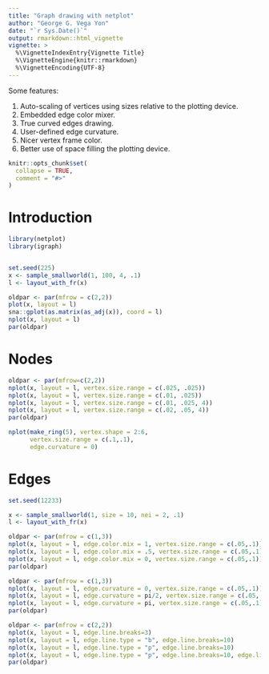 ```yaml
---
title: "Graph drawing with netplot"
author: "George G. Vega Yon"
date: "`r Sys.Date()`"
output: rmarkdown::html_vignette
vignette: >
  %\VignetteIndexEntry{Vignette Title}
  %\VignetteEngine{knitr::rmarkdown}
  %\VignetteEncoding{UTF-8}
---
```


Some features:

1.  Auto-scaling of vertices using sizes relative to the plotting device.
2.  Embedded edge color mixer.
3.  True curved edges drawing.
4.  User-defined edge curvature.
5.  Nicer vertex frame color.
6.  Better use of space filling the plotting device.


```r
knitr::opts_chunk$set(
  collapse = TRUE,
  comment = "#>"
)
```

# Introduction

```r
library(netplot)
library(igraph)


set.seed(225)
x <- sample_smallworld(1, 100, 4, .1)
l <- layout_with_fr(x)

oldpar <- par(mfrow = c(2,2))
plot(x, layout = l)
sna::gplot(as.matrix(as_adj(x)), coord = l)
nplot(x, layout = l)
par(oldpar)
```

# Nodes

```r
oldpar <- par(mfrow=c(2,2))
nplot(x, layout = l, vertex.size.range = c(.025, .025))
nplot(x, layout = l, vertex.size.range = c(.01, .025))
nplot(x, layout = l, vertex.size.range = c(.01, .025, 4))
nplot(x, layout = l, vertex.size.range = c(.02, .05, 4))
par(oldpar)
```

```r
nplot(make_ring(5), vertex.shape = 2:6,
      vertex.size.range = c(.1,.1),
      edge.curvature = 0)
```

# Edges

```r
set.seed(12233)

x <- sample_smallworld(1, size = 10, nei = 2, .1)
l <- layout_with_fr(x)
```


```r
oldpar <- par(mfrow = c(1,3))
nplot(x, layout = l, edge.color.mix = 1, vertex.size.range = c(.05,.1))
nplot(x, layout = l, edge.color.mix = .5, vertex.size.range = c(.05,.1))
nplot(x, layout = l, edge.color.mix = 0, vertex.size.range = c(.05,.1))
par(oldpar)
```

```r
oldpar <- par(mfrow = c(1,3))
nplot(x, layout = l, edge.curvature = 0, vertex.size.range = c(.05,.1))
nplot(x, layout = l, edge.curvature = pi/2, vertex.size.range = c(.05,.1))
nplot(x, layout = l, edge.curvature = pi, vertex.size.range = c(.05,.1))
par(oldpar)
```

```r
oldpar <- par(mfrow = c(2,2))
nplot(x, layout = l, edge.line.breaks=3)
nplot(x, layout = l, edge.line.type = "b", edge.line.breaks=10)
nplot(x, layout = l, edge.line.type = "p", edge.line.breaks=10)
nplot(x, layout = l, edge.line.type = "p", edge.line.breaks=10, edge.line.pch = 3)
par(oldpar)
```
